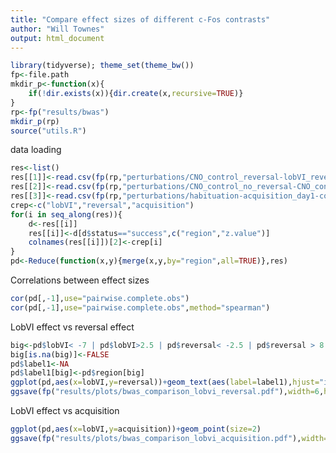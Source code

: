 ```yaml
---
title: "Compare effect sizes of different c-Fos contrasts"
author: "Will Townes"
output: html_document
---
```


```r
library(tidyverse); theme_set(theme_bw())
fp<-file.path
mkdir_p<-function(x){
    if(!dir.exists(x)){dir.create(x,recursive=TRUE)}
}
rp<-fp("results/bwas")
mkdir_p(rp)
source("utils.R")
```

data loading

```r
res<-list()
res[[1]]<-read.csv(fp(rp,"perturbations/CNO_control_reversal-lobVI_reversal-counts-nbreg.csv"))
res[[2]]<-read.csv(fp(rp,"perturbations/CNO_control_no_reversal-CNO_control_reversal-counts-nbreg.csv"))
res[[3]]<-read.csv(fp(rp,"perturbations/habituation-acquisition_day1-counts-nbreg.csv"))
crep<-c("lobVI","reversal","acquisition")
for(i in seq_along(res)){
    d<-res[[i]]
    res[[i]]<-d[d$status=="success",c("region","z.value")]
    colnames(res[[i]])[2]<-crep[i]
}
pd<-Reduce(function(x,y){merge(x,y,by="region",all=TRUE)},res)
```

Correlations between effect sizes

```r
cor(pd[,-1],use="pairwise.complete.obs")
cor(pd[,-1],use="pairwise.complete.obs",method="spearman")
```

LobVI effect vs reversal effect

```r
big<-pd$lobVI< -7 | pd$lobVI>2.5 | pd$reversal< -2.5 | pd$reversal > 8
big[is.na(big)]<-FALSE
pd$label1<-NA
pd$label1[big]<-pd$region[big]
ggplot(pd,aes(x=lobVI,y=reversal))+geom_text(aes(label=label1),hjust="inward",size=2)+geom_point(size=2)
ggsave(fp("results/plots/bwas_comparison_lobvi_reversal.pdf"),width=6,height=4)
```

LobVI effect vs acquisition

```r
ggplot(pd,aes(x=lobVI,y=acquisition))+geom_point(size=2)
ggsave(fp("results/plots/bwas_comparison_lobvi_acquisition.pdf"),width=6,height=4)
```